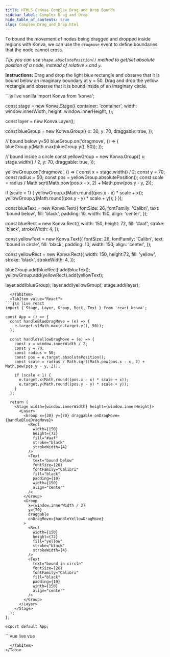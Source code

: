---
title: HTML5 Canvas Complex Drag and Drop Bounds
sidebar_label: Complex Drag and Drop
hide_table_of_contents: true
slug: Complex_Drag_and_Drop.html
---

To bound the movement of nodes being dragged and dropped inside regions with
Konva, we can use the `dragmove` event to define boundaries that the node cannot cross.

_Tip: you can use `shape.absolutePosition()` method to get/set absolute position of a node, instead of relative `x` and `y`._

**Instructions:** Drag and drop the light blue rectangle and observe that it
is bound below an imaginary boundary at y = 50. Drag and drop the yellow
rectangle and observe that it is bound inside of an imaginary circle.


<Tabs>
  <TabItem value="Vanilla" default>
```js live vanilla
import Konva from 'konva';

const stage = new Konva.Stage({
  container: 'container',
  width: window.innerWidth,
  height: window.innerHeight,
});

const layer = new Konva.Layer();

const blueGroup = new Konva.Group({
x: 30,
y: 70,
draggable: true,
});

// bound below y=50
blueGroup.on('dragmove', () => {
blueGroup.y(Math.max(blueGroup.y(), 50));
});

// bound inside a circle
const yellowGroup = new Konva.Group({
x: stage.width() / 2,
y: 70,
draggable: true,
});

yellowGroup.on('dragmove', () => {
const x = stage.width() / 2;
const y = 70;
const radius = 50;
const pos = yellowGroup.absolutePosition();
const scale = radius / Math.sqrt(Math.pow(pos.x - x, 2) + Math.pow(pos.y - y, 2));

if (scale < 1) {
yellowGroup.x(Math.round((pos.x - x) * scale + x));
yellowGroup.y(Math.round((pos.y - y) * scale + y));
}
});

const blueText = new Konva.Text({
fontSize: 26,
fontFamily: 'Calibri',
text: 'bound below',
fill: 'black',
padding: 10,
width: 150,
align: 'center',
});

const blueRect = new Konva.Rect({
width: 150,
height: 72,
fill: '#aaf',
stroke: 'black',
strokeWidth: 4,
});

const yellowText = new Konva.Text({
fontSize: 26,
fontFamily: 'Calibri',
text: 'bound in circle',
fill: 'black',
padding: 10,
width: 150,
align: 'center',
});

const yellowRect = new Konva.Rect({
width: 150,
height:72,
fill: 'yellow',
stroke: 'black',
strokeWidth: 4,
});

blueGroup.add(blueRect).add(blueText);
yellowGroup.add(yellowRect).add(yellowText);

layer.add(blueGroup);
layer.add(yellowGroup);
stage.add(layer);

````
  </TabItem>
  <TabItem value="React">
```jsx live react
import { Stage, Layer, Group, Rect, Text } from 'react-konva';

const App = () => {
  const handleBlueDragMove = (e) => {
    e.target.y(Math.max(e.target.y(), 50));
  };

  const handleYellowDragMove = (e) => {
    const x = window.innerWidth / 2;
    const y = 70;
    const radius = 50;
    const pos = e.target.absolutePosition();
    const scale = radius / Math.sqrt(Math.pow(pos.x - x, 2) + Math.pow(pos.y - y, 2));

    if (scale < 1) {
      e.target.x(Math.round((pos.x - x) * scale + x));
      e.target.y(Math.round((pos.y - y) * scale + y));
    }
  };

  return (
    <Stage width={window.innerWidth} height={window.innerHeight}>
      <Layer>
        <Group x={30} y={70} draggable onDragMove={handleBlueDragMove}>
          <Rect
            width={150}
            height={72}
            fill="#aaf"
            stroke="black"
            strokeWidth={4}
          />
          <Text
            text="bound below"
            fontSize={26}
            fontFamily="Calibri"
            fill="black"
            padding={10}
            width={150}
            align="center"
          />
        </Group>
        <Group
          x={window.innerWidth / 2}
          y={70}
          draggable
          onDragMove={handleYellowDragMove}
        >
          <Rect
            width={150}
            height={72}
            fill="yellow"
            stroke="black"
            strokeWidth={4}
          />
          <Text
            text="bound in circle"
            fontSize={26}
            fontFamily="Calibri"
            fill="black"
            padding={10}
            width={150}
            align="center"
          />
        </Group>
      </Layer>
    </Stage>
  );
};

export default App;
````

  </TabItem>
  <TabItem value="Vue">
```vue live vue
<template>
  <v-stage :config="stageSize">
    <v-layer>
      <v-group
        :config="blueGroupConfig"
        @dragmove="handleBlueDragMove"
      >
        <v-rect :config="blueRectConfig" />
        <v-text :config="blueTextConfig" />
      </v-group>
      <v-group
        :config="yellowGroupConfig"
        @dragmove="handleYellowDragMove"
      >
        <v-rect :config="yellowRectConfig" />
        <v-text :config="yellowTextConfig" />
      </v-group>
    </v-layer>
  </v-stage>
</template>

<script setup>
const stageSize = {
  width: window.innerWidth,
  height: window.innerHeight
};

const blueGroupConfig = {
  x: 30,
  y: 70,
  draggable: true
};

const yellowGroupConfig = {
  x: window.innerWidth / 2,
  y: 70,
  draggable: true
};

const blueRectConfig = {
  width: 150,
  height: 72,
  fill: '#aaf',
  stroke: 'black',
  strokeWidth: 4
};

const yellowRectConfig = {
  width: 150,
  height: 72,
  fill: 'yellow',
  stroke: 'black',
  strokeWidth: 4
};

const blueTextConfig = {
  text: 'bound below',
  fontSize: 26,
  fontFamily: 'Calibri',
  fill: 'black',
  padding: 10,
  width: 150,
  align: 'center'
};

const yellowTextConfig = {
  text: 'bound in circle',
  fontSize: 26,
  fontFamily: 'Calibri',
  fill: 'black',
  padding: 10,
  width: 150,
  align: 'center'
};

const handleBlueDragMove = (e) => {
  e.target.y(Math.max(e.target.y(), 50));
};

const handleYellowDragMove = (e) => {
  const x = window.innerWidth / 2;
  const y = 70;
  const radius = 50;
  const pos = e.target.absolutePosition();
  const scale = radius / Math.sqrt(Math.pow(pos.x - x, 2) + Math.pow(pos.y - y, 2));

  if (scale < 1) {
    e.target.x(Math.round((pos.x - x) * scale + x));
    e.target.y(Math.round((pos.y - y) * scale + y));
  }
};
</script>

```
  </TabItem>
</Tabs>
```
